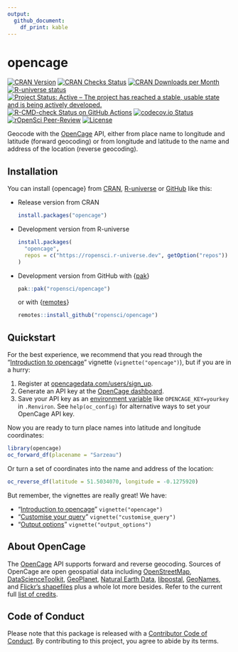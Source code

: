```yaml
---
output:
  github_document:
    df_print: kable
---
```


<!-- README.md is generated from README.Rmd. Please edit that file -->

# opencage

<!-- badges: start -->

[![CRAN Version](https://www.r-pkg.org/badges/version/opencage)](https://cran.r-project.org/package=opencage)
[![CRAN Checks Status](https://badges.cranchecks.info/worst/opencage.svg)](https://cran.r-project.org/web/checks/check_results_opencage.html)
[![CRAN Downloads per Month](https://cranlogs.r-pkg.org/badges/opencage)](https://cran.r-project.org/package=opencage)
[![R-universe status](https://ropensci.r-universe.dev/badges/opencage)](https://ropensci.r-universe.dev/ui#package:opencage)
[![Project Status: Active – The project has reached a stable, usable state and is being actively developed.](https://www.repostatus.org/badges/latest/active.svg)](https://www.repostatus.org/#active)
[![R-CMD-check Status on GitHub Actions](https://github.com/ropensci/opencage/workflows/R-CMD-check/badge.svg)](https://github.com/ropensci/opencage/actions?query=workflow%3AR-CMD-check)
[![codecov.io Status](https://codecov.io/github/ropensci/opencage/coverage.svg?branch=main)](https://codecov.io/github/ropensci/opencage?branch=main)
[![rOpenSci Peer-Review](https://badges.ropensci.org/36_status.svg)](https://github.com/ropensci/software-review/issues/36)
[![License](https://img.shields.io/cran/l/opencage)](https://opensource.org/licenses/gpl-license)

<!-- badges: end -->

Geocode with the [OpenCage](https://opencagedata.com) API, either from place name to longitude and latitude (forward geocoding) or from longitude and latitude to the name and address of the location (reverse geocoding).

## Installation

You can install {opencage} from [CRAN](https://cran.r-project.org/package=opencage), [R-universe](https://ropensci.r-universe.dev/ui#package:opencage) or [GitHub](https://github.com/ropensci/opencage) like this:

- Release version from CRAN

  ```r
  install.packages("opencage")
  ```

- Development version from R-universe
  
  ```r
  install.packages(
    "opencage", 
    repos = c("https://ropensci.r-universe.dev", getOption("repos"))
  )
  ```

- Development version from GitHub with {[pak](https://github.com/r-lib/pak/)}
  
  ```r
  pak::pak("ropensci/opencage")
  ```
  
  or with {[remotes](https://github.com/r-lib/remotes/)}
  
  ```r
  remotes::install_github("ropensci/opencage")
  ```

## Quickstart

For the best experience, we recommend that you read through the "[Introduction to opencage](https://docs.ropensci.org/opencage/articles/opencage.html)" vignette (`vignette("opencage")`), but if you are in a hurry:

1.  Register at [opencagedata.com/users/sign_up](https://opencagedata.com/users/sign_up).
2.  Generate an API key at the [OpenCage dashboard](https://opencagedata.com/dashboard#api-keys).
3.  Save your API key as an [environment variable](https://rstats.wtf/r-startup.html#renviron) like `OPENCAGE_KEY=yourkey` in `.Renviron`. 
    See `help(oc_config)` for alternative ways to set your OpenCage API key.

Now you are ready to turn place names into latitude and longitude coordinates:

```r
library(opencage)
oc_forward_df(placename = "Sarzeau")
```

Or turn a set of coordinates into the name and address of the location:

```r
oc_reverse_df(latitude = 51.5034070, longitude = -0.1275920)
```

But remember, the vignettes are really great! We have:

- "[Introduction to opencage](https://docs.ropensci.org/opencage/articles/opencage.html)" `vignette("opencage")`
- "[Customise your query](https://docs.ropensci.org/opencage/articles/customise_query.html)" `vignette("customise_query")`
- "[Output options](https://docs.ropensci.org/opencage/articles/output_options.html)" `vignette("output_options")`

## About OpenCage

The [OpenCage](https://opencagedata.com) API supports forward and reverse geocoding. 
Sources of OpenCage are open geospatial data including
[OpenStreetMap](https://www.openstreetmap.org),
[DataScienceToolkit](https://github.com/petewarden/dstk),
[GeoPlanet](https://en.wikipedia.org/wiki/GeoPlanet), 
[Natural Earth Data](https://www.naturalearthdata.com),
[libpostal](https://github.com/openvenues/libpostal),
[GeoNames](https://www.geonames.org), and 
[Flickr's shapefiles](https://code.flickr.net/2009/05/21/flickr-shapefiles-public-dataset-10/)
plus a whole lot more besides. 
Refer to the current full [list of credits](https://opencagedata.com/credits).

## Code of Conduct

Please note that this package is released with a [Contributor Code of Conduct](https://ropensci.org/code-of-conduct/). 
By contributing to this project, you agree to abide by its terms.
